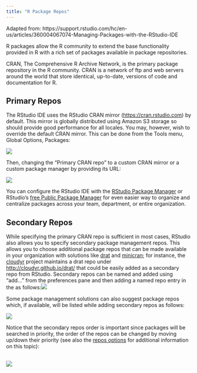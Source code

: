 ```yaml
---
title: "R Package Repos"
---
```


Adapted from: https://support.rstudio.com/hc/en-us/articles/360004067074-Managing-Packages-with-the-RStudio-IDE

R packages allow the R community to extend the base functionality provided in R with a rich set of packages available in package repositories.

CRAN, The Comprehensive R Archive Network, is the primary package repository in the R community. CRAN is a network of ftp and web servers around the world that store identical, up-to-date, versions of code and documentation for R.

## Primary Repos

The RStudio IDE uses the RStudio CRAN mirror ([https://cran.rstudio.com](https://cran.rstudio.com/)) by default. This mirror is globally distributed using Amazon S3 storage so should provide good performance for all locales. You may, however, wish to override the default CRAN mirror. This can be done from the Tools menu, Global Options, Packages:

![](https://support.rstudio.com/hc/article_attachments/360004901494/Screen_Shot_2018-05-09_at_12.29.53_PM.png)

Then, changing the "Primary CRAN repo" to a custom CRAN mirror or a custom package manager by providing its URL:

![](https://support.rstudio.com/hc/article_attachments/360004943213/Screen_Shot_2018-05-09_at_12.32.03_PM.png)

You can configure the RStudio IDE with the [RStudio Package Manager](https://docs.rstudio.com/rpm/documentation/) or RStudio's [free Public Package Manager](https://packagemanager.rstudio.com/client/#/repos/1/overview) for even easier way to organize and centralize packages across your team, department, or entire organization.

## Secondary Repos

While specifying the primary CRAN repo is sufficient in most cases, RStudio also allows you to specify secondary package management repos. This allows you to choose additional package repos that can be made available in your organization with solutions like [drat](https://cran.r-project.org/package=drat) and [minicran](https://cran.r-project.org/package=miniCRAN); for instance, the [cloudyr](https://github.com/cloudyr) project maintains a drat repo under <http://cloudyr.github.io/drat/> that could be easily added as a secondary repo from RStudio. Secondary repos can be named and added using "add\..." from the preferences pane and then adding a named repo entry in the as follows:![](https://support.rstudio.com/hc/article_attachments/360004902054/Screen_Shot_2018-05-09_at_12.40.57_PM.png)

Some package management solutions can also suggest package repos which, if available, will be listed while adding secondary repos as follows:

![](https://support.rstudio.com/hc/article_attachments/360004902114/Screen_Shot_2018-05-09_at_12.43.21_PM.png)

Notice that the secondary repos order is important since packages will be searched in priority, the order of the repos can be changed by moving up/down their priority (see also the [repos options](https://stat.ethz.ch/R-manual/R-devel/library/base/html/options.html) for additional information on this topic):

\
![](https://support.rstudio.com/hc/article_attachments/360004944033/Screen_Shot_2018-05-09_at_12.46.51_PM.png)
